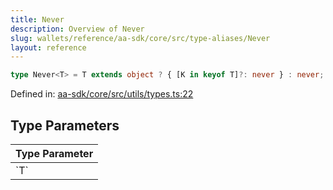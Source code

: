 ```yaml
---
title: Never
description: Overview of Never
slug: wallets/reference/aa-sdk/core/src/type-aliases/Never
layout: reference
---
```


```ts
type Never<T> = T extends object ? { [K in keyof T]?: never } : never;
```

Defined in: [aa-sdk/core/src/utils/types.ts:22](https://github.com/alchemyplatform/aa-sdk/blob/08da565ff1e1b5bcae4581d79993c4ed9e522c16/aa-sdk/core/src/utils/types.ts#L22)

## Type Parameters

<table>
  <thead>
    <tr>
      <th align="left">Type Parameter</th>
    </tr>
  </thead>

  <tbody>
    <tr>
      <td>
        `T`
      </td>
    </tr>
  </tbody>
</table>
